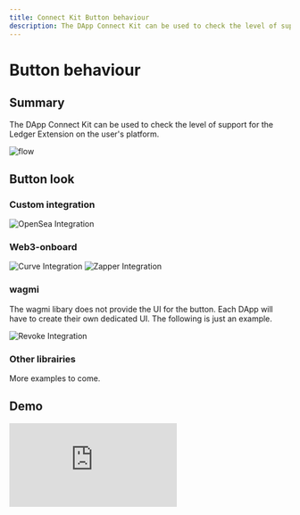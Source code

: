 ```yaml
---
title: Connect Kit Button behaviour
description: The DApp Connect Kit can be used to check the level of support for the Ledger Extension on the user's platform.
---
```



# Button behaviour

## Summary

The DApp Connect Kit can be used to check the level of support for the Ledger Extension on the user's platform.

![flow](/connectivity/LC-flow.png)

## Button look

### Custom integration

![OpenSea Integration](/connectivity/button-opensea.png)

### Web3-onboard

![Curve Integration](/connectivity/button-curve.png)
![Zapper Integration](/connectivity/button-zapper.png)


### wagmi

<Callout type="warning" emoji="⚠️">
	The wagmi libary does not provide the UI for the button. Each DApp will have to create their own dedicated UI. The following is just an example.
</Callout> 

![Revoke Integration](/connectivity/button-revoke.png)

### Other librairies

More examples to come.

## Demo

<iframe src="https://legder-connect-kit.netlify.app/" style={{width:"100%", height:"700px"}} frameBorder="0">
</iframe>

